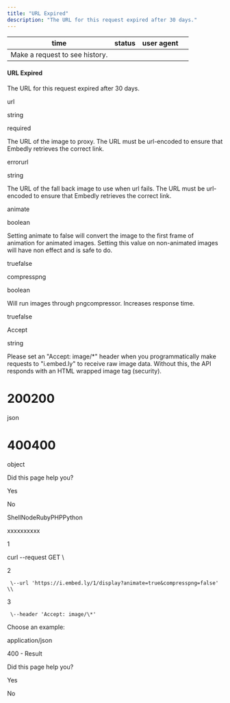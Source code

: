 ```yaml
---
title: "URL Expired"
description: "The URL for this request expired after 30 days."
---
```

| time | status | user agent |     |
| --- | --- | --- | --- |
| Make a request to see history. |     |     |     |

#### URL Expired

The URL for this request expired after 30 days.

url

string

required

The URL of the image to proxy. The URL must be url-encoded to ensure that Embedly retrieves the correct link.

errorurl

string

The URL of the fall back image to use when url fails. The URL must be url-encoded to ensure that Embedly retrieves the correct link.

animate

boolean

Setting animate to false will convert the image to the first frame of animation for animated images. Setting this value on non-animated images will have non effect and is safe to do.

truefalse

compresspng

boolean

Will run images through pngcompressor. Increases response time.

truefalse

Accept

string

Please set an "Accept: image/\*" header when you programmatically make requests to "i.embed.ly" to receive raw image data. Without this, the API responds with an HTML wrapped image tag (security).

# 200200

json

# 400400

object

Did this page help you?

Yes

No

ShellNodeRubyPHPPython

xxxxxxxxxx

1

curl \--request GET \\

2

     \--url 'https://i.embed.ly/1/display?animate=true&compresspng=false' \\

3

     \--header 'Accept: image/\*'

Choose an example:

application/json

400 - Result

Did this page help you?

Yes

No